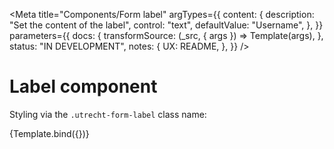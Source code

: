 <!--
@license EUPL-1.2
Copyright (c) 2021 Robbert Broersma
-->


<!-- Import component and component styles -->


<!-- Import Docs -->



<Meta
  title="Components/Form label"
  argTypes={{
    content: {
      description: "Set the content of the label",
      control: "text",
      defaultValue: "Username",
    },
  }}
  parameters={{
    docs: {
      transformSource: (_src, { args }) => Template(args),
    },
    status: "IN DEVELOPMENT",
    notes: {
      UX: README,
    },
  }}
/>

# Label component

Styling via the `.utrecht-form-label` class name:

<Canvas>
  <Story name="Label">{Template.bind({})}</Story>
</Canvas>

<ArgsTable story="Label" />
